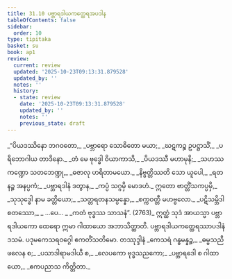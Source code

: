 ```yaml
---
title: 31.10 ပဗ္ဘာရဒါယကတ္ထေရအပဒါန
tableOfContents: false
sidebar:
  order: 10
type: tipitaka
basket: su
book: ap1
review:
  current: review
  updated: '2025-10-23T09:13:31.879528'
  updated_by: ''
  notes: ''
  history:
  - state: review
    date: '2025-10-23T09:13:31.879528'
    updated_by: ''
    notes: ''
    previous_state: draft
---
```



<ReviewStatus review={frontmatter.review} showDetails={true} />

<HypothesisAnnotation frontmatter={frontmatter} />

<DynamicBreadcrumb />

<Division number="47" book="ap1" e="ch" v="20" p="287">

<Paragraph number="3496" type="verses" book="ap1">
_“ပိယဒဿိနော ဘဂဝတော,_  
_ပဗ္ဘာရော သောဓိတော မယာ;_  
_ဃဋကဉ္စ ဥပဋ္ဌာသိံ,_  
_ပရိဘောဂါယ တာဒိနော._  

</Paragraph>

</Division>
<Division number="48" book="ap1" e="ch" v="20" p="287">

<Paragraph number="3497" type="verses" book="ap1">
_တံ မေ ဗုဒ္ဓေါ ဝိယာကာသိ,_  
_ပိယဒဿီ မဟာမုနိ;_  
_သဟဿကဏ္ဍော သတဘေဏ္ဍု,_  
_ဓဇာလု ဟရိတာမယော._  

</Paragraph>

</Division>
<Division number="49" book="ap1" e="ch" v="20" p="287">

<Paragraph number="3498" type="verses" book="ap1">
_နိဗ္ဗတ္တိဿတိ သော ယူပေါ,_  
_ရတနဉ္စ အနပ္ပကံ;_  
_ပဗ္ဘာရဒါနံ ဒတွာန,_  
_ကပ္ပံ သဂ္ဂမှိ မောဒဟံ._  

</Paragraph>

</Division>
<Division number="50" book="ap1" e="ch" v="20" p="287">

<Paragraph number="3499" type="verses" book="ap1">
ဣတော ဗာတ္တိံသကပ္ပမှိ,_  
_သုသုဒ္ဓေါ နာမ ခတ္တိယော;_  
_သတ္တရတနသမ္ပန္နော,_  
_စက္ကဝတ္တီ မဟဗ္ဗလော._  

</Paragraph>

</Division>
<Division number="51" book="ap1" e="ch" v="20" p="287">

<Paragraph number="3500" type="verses" book="ap1">
_ပဋိသမ္ဘိဒါ စတဿော,_  
_ …ပေ… _  
_ကတံ ဗုဒ္ဓဿ သာသနံ”. (2763)_  

</Paragraph>

<Paragraph number="3501" book="ap1">
ဣတ္ထံ သုဒံ အာယသ္မာ ပဗ္ဘာရဒါယကော ထေရော ဣမာ ဂါထာယော အဘာသိတ္ထာတိ.

</Paragraph>
</Division>

<Paragraph number="3502" type="center" book="ap1">
ပဗ္ဘာရဒါယကတ္ထေရဿာပဒါနံ ဒသမံ.



</Paragraph>

<Paragraph number="3503" type="center" book="ap1">
ပဒုမကေသရဝဂ္ဂေါ ဧကတိံသတိမော.



</Paragraph>

<Paragraph number="3504" type="center" book="ap1">
တဿုဒ္ဒါနံ


</Paragraph>

<Paragraph number="3505" type="verses" book="ap1">
_ကေသရံ ဂန္ဓမန္နဉ္စ,_  
_ဓမ္မသညီ ဖလေန စ;_  
_ပသာဒါရာမဒါယီ စ,_  
_လေပကော ဗုဒ္ဓသညကော;_  
_ပဗ္ဘာရဒေါ စ ဂါထာယော,_  
_ဧကပညာသ ကိတ္တိတာ._
</Paragraph>